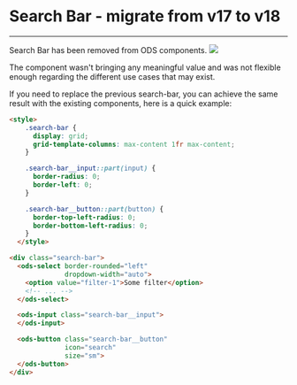 
<Meta title="ODS Components/Navigation/Search Bar/Migration From 17.x" />

# Search Bar - migrate from v17 to v18
----

Search Bar has been removed from ODS components. <img src="https://img.shields.io/badge/removed-FF0000" />

The component wasn't bringing any meaningful value and was not flexible enough regarding the different use cases
that may exist.

If you need to replace the previous search-bar, you can achieve the same result with the existing components,
here is a quick example:

```html
<style>
    .search-bar {
      display: grid;
      grid-template-columns: max-content 1fr max-content;
    }

    .search-bar__input::part(input) {
      border-radius: 0;
      border-left: 0;
    }

    .search-bar__button::part(button) {
      border-top-left-radius: 0;
      border-bottom-left-radius: 0;
    }
  </style>

<div class="search-bar">
  <ods-select border-rounded="left"
              dropdown-width="auto">
    <option value="filter-1">Some filter</option>
    <!-- ... -->
  </ods-select>

  <ods-input class="search-bar__input">
  </ods-input>

  <ods-button class="search-bar__button"
              icon="search"
              size="sm">
  </ods-button>
</div>
```
